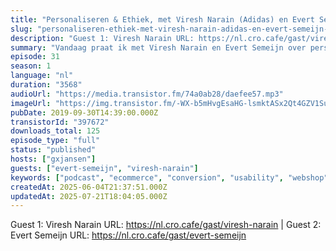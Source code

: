 ```yaml
---
title: "Personaliseren & Ethiek, met Viresh Narain (Adidas) en Evert Semeijn (Neurofied)"
slug: "personaliseren-ethiek-met-viresh-narain-adidas-en-evert-semeijn-neurofied"
description: "Guest 1: Viresh Narain URL: https://nl.cro.cafe/gast/viresh-narain | Guest 2: Evert Semeijn URL: https://nl.cro.cafe/gast/evert-semeijn"
summary: "Vandaag praat ik met Viresh Narain en Evert Semeijn over personalisatie en ethiek. Viresh is een freelance digital manager die momenteel bij Adidas en ING aan het werk is. Evert heeft een PHD in neurowetenschappen en mede-oprichter van Neurofied, een naam die je als het goed is kent van de wekelijkse neuronuggets die je telkens aan het einde van onze podcast hoort. We hebben het over Personalization on scale: hoe bereik je dat en hoe kan je omgaan met de ethische keuzes die je als experts tegen gaat komen?"
episode: 31
season: 1
language: "nl"
duration: "3568"
audioUrl: "https://media.transistor.fm/74a0ab28/daefee57.mp3"
imageUrl: "https://img.transistor.fm/-WX-b5mHvgEsaHG-lsmktASx2Qt4GZV1SuJ3kJJlX3k/rs:fill:3000:3000:1/q:60/aHR0cHM6Ly9pbWct/dXBsb2FkLXByb2R1/Y3Rpb24udHJhbnNp/c3Rvci5mbS9mZGY5/YjI5NzRlOTUwNzUz/NDcxOWE0NmViMjcy/MmNhNy5qcGVn.webp"
pubDate: 2019-09-30T14:39:00.000Z
transistorId: "397672"
downloads_total: 125
episode_type: "full"
status: "published"
hosts: ["gxjansen"]
guests: ["evert-semeijn", "viresh-narain"]
keywords: ["podcast", "ecommerce", "conversion", "usability", "webshop", "english"]
createdAt: 2025-06-04T21:37:51.000Z
updatedAt: 2025-07-21T18:04:05.000Z
---
```


Guest 1: Viresh Narain URL: https://nl.cro.cafe/gast/viresh-narain | Guest 2: Evert Semeijn URL: https://nl.cro.cafe/gast/evert-semeijn
